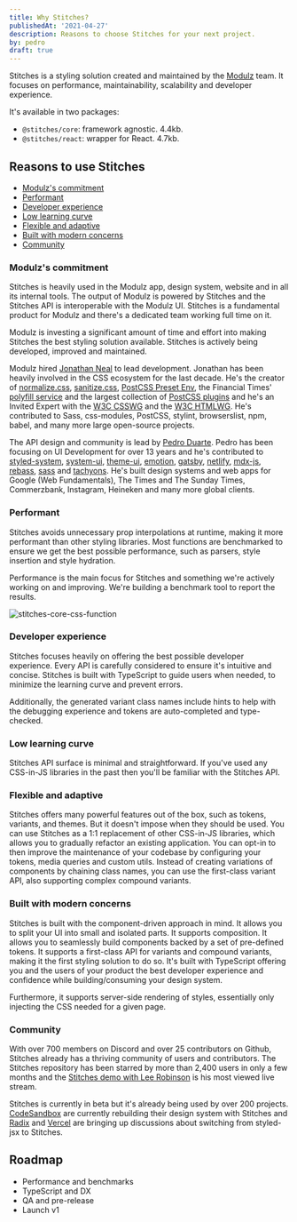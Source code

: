 ```yaml
---
title: Why Stitches?
publishedAt: '2021-04-27'
description: Reasons to choose Stitches for your next project.
by: pedro
draft: true
---
```


Stitches is a styling solution created and maintained by the [Modulz](https://modulz.app) team. It focuses on performance, maintainability, scalability and developer experience.

It's available in two packages:

- `@stitches/core`: framework agnostic. 4.4kb.
- `@stitches/react`: wrapper for React. 4.7kb.

## Reasons to use Stitches

- [Modulz's commitment](/blog/why-stitches/#modulzs-commitment)
- [Performant](/blog/why-stitches/#performant)
- [Developer experience](/blog/why-stitches/#developer-experience)
- [Low learning curve](/blog/why-stitches/#low-learning-curve)
- [Flexible and adaptive](/blog/why-stitches/#flexible-and-adaptive)
- [Built with modern concerns](/blog/why-stitches/#built-with-modern-concerns)
- [Community](/blog/why-stitches/#community)

### Modulz's commitment

Stitches is heavily used in the Modulz app, design system, website and in all its internal tools. The output of Modulz is powered by Stitches and the Stitches API is interoperable with the Modulz UI. Stitches is a fundamental product for Modulz and there's a dedicated team working full time on it.

Modulz is investing a significant amount of time and effort into making Stitches the best styling solution available. Stitches is actively being developed, improved and maintained.

Modulz hired [Jonathan Neal](https://twitter.com/jon_neal) to lead development. Jonathan has been heavily involved in the CSS ecosystem for the last decade. He's the creator of [normalize.css](https://github.com/necolas/normalize.css/), [sanitize.css](https://github.com/csstools/sanitize.css/), [PostCSS Preset Env](https://preset-env.cssdb.org/features), the Financial Times' [polyfill service](https://github.com/Financial-Times/polyfill-service) and the largest collection of [PostCSS plugins](https://github.com/himynameisdave/postcss-plugins/blob/master/docs/authors.md) and he's an Invited Expert with the [W3C CSSWG](https://www.w3.org/Style/CSS/members.en.html) and the [W3C HTMLWG](http://www.w3.org/2000/09/dbwg/details?group=40318&public=1). He's contributed to Sass, css-modules, PostCSS, stylint, browserslist, npm, babel, and many more large open-source projects.

The API design and community is lead by [Pedro Duarte](https://twitter.com/peduarte). Pedro has been focusing on UI Development for over 13 years and he's contributed to [styled-system](https://github.com/styled-system/styled-system), [system-ui](https://system-ui.com/), [theme-ui](https://theme-ui.com/), [emotion](https://github.com/emotion-js/emotion), [gatsby](https://github.com/gatsbyjs/gatsby), [netlify](https://github.com/netlify), [mdx-js](https://github.com/mdx-js/mdx), [rebass](https://github.com/rebassjs/rebass), [sass](https://github.com/sass/sass) and [tachyons](https://github.com/tachyons-css/tachyons). He's built design systems and web apps for Google (Web Fundamentals), The Times and The Sunday Times, Commerzbank, Instagram, Heineken and many more global clients.

### Performant

Stitches avoids unnecessary prop interpolations at runtime, making it more performant than other styling libraries. Most functions are benchmarked to ensure we get the best possible performance, such as parsers, style insertion and style hydration.

Performance is the main focus for Stitches and something we're actively working on and improving. We're building a benchmark tool to report the results.

![stitches-core-css-function](https://user-images.githubusercontent.com/372831/116216486-f97af180-a748-11eb-9c28-d0af39ae0bf5.png)

### Developer experience

Stitches focuses heavily on offering the best possible developer experience. Every API is carefully considered to ensure it's intuitive and concise. Stitches is built with TypeScript to guide users when needed, to minimize the learning curve and prevent errors.

Additionally, the generated variant class names include hints to help with the debugging experience and tokens are auto-completed and type-checked.

### Low learning curve

Stitches API surface is minimal and straightforward. If you've used any CSS-in-JS libraries in the past then you'll be familiar with the Stitches API.

### Flexible and adaptive

Stitches offers many powerful features out of the box, such as tokens, variants, and themes. But it doesn't impose when they should be used. You can use Stitches as a 1:1 replacement of other CSS-in-JS libraries, which allows you to gradually refactor an existing application. You can opt-in to then improve the maintenance of your codebase by configuring your tokens, media queries and custom utils. Instead of creating variations of components by chaining class names, you can use the first-class variant API, also supporting complex compound variants.

### Built with modern concerns

Stitches is built with the component-driven approach in mind. It allows you to split your UI into small and isolated parts. It supports composition. It allows you to seamlessly build components backed by a set of pre-defined tokens. It supports a first-class API for variants and compound variants, making it the first styling solution to do so. It's built with TypeScript offering you and the users of your product the best developer experience and confidence while building/consuming your design system.

Furthermore, it supports server-side rendering of styles, essentially only injecting the CSS needed for a given page.

### Community

With over 700 members on Discord and over 25 contributors on Github, Stitches already has a thriving community of users and contributors. The Stitches repository has been starred by more than 2,400 users in only a few months and the [Stitches demo with Lee Robinson](https://www.youtube.com/watch?v=Gw28VgyKGkw) is his most viewed live stream.

Stitches is currently in beta but it's already being used by over 200 projects. [CodeSandbox](https://codesandbox.com) are currently rebuilding their design system with Stitches and [Radix](https://radix-ui.com) and [Vercel](https://vercel.com) are bringing up discussions about switching from styled-jsx to Stitches.

## Roadmap

- Performance and benchmarks
- TypeScript and DX
- QA and pre-release
- Launch v1
